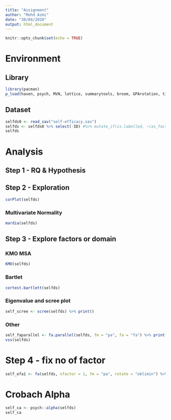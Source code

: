 ```yaml
---
title: "Assignment"
author: "Mohd Azmi"
date: "30/04/2020"
output: html_document
---
```


```r
knitr::opts_chunk$set(echo = TRUE)
```

# Environment

## Library

```r
library(pacman)
p_load(haven, psych, MVN, lattice, summarytools, broom, GPArotation, tidyverse)
```

## Dataset

```r
selfds0 <- read_sav("self-efficacy.sav")
selfds <- selfds0 %>% select(-ID) #%>% mutate_if(is.labelled, ~(as_factor(.)))
selfds
```

# Analysis

## Step 1 - RQ & Hypothesis

## Step 2 - Exploration

```r
corPlot(selfds)
```


### Multivariate Normality

```r
mardia(selfds)
```


## Step 3 - Explore factors or domain

### KMO MSA

```r
KMO(selfds)
```

### Bartlet

```r
cortest.bartlett(selfds)
```

### Eigenvalue and scree plot

```r
self_scree <- scree(selfds) %>% print()
```

### Other

```r
self_faparallel <- fa.parallel(selfds, fm = "pa", fa = "fa") %>% print()
vss(selfds)
```

# Step 4 - fix no of factor

```r
self_efa1 <- fa(selfds, nfactor = 1, fm = "pa", rotate = "oblimin") %>% print(digits = 3)
```

# Crobach Alpha

```r
self_ca <- psych::alpha(selfds) 
self_ca
```

